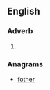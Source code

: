 ==English==

===Adverb===
{{head|en|adverb}}

# {{obsolete spelling of|thereof}}

===Anagrams===
* [[fother#English|fother]]